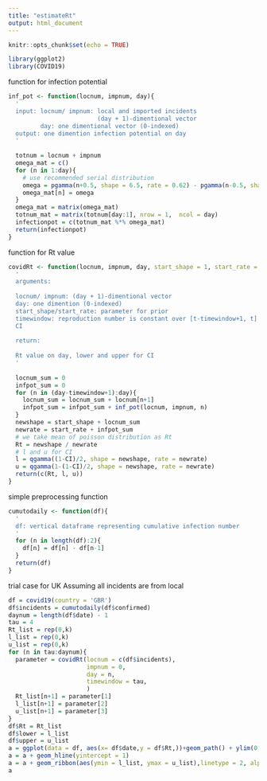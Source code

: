 ```yaml
---
title: "estimateRt"
output: html_document
---
```


```r
knitr::opts_chunk$set(echo = TRUE)
```

```r
library(ggplot2)
library(COVID19)
```

function for infection potential

```r
inf_pot <- function(locnum, impnum, day){
  '
  input: locnum/ impnum: local and imported incidents
                         (day + 1)-dimentional vector 
         day: one dimentional vector (0-indexed)
  output: one dimention infection potential on day
  '
  
  totnum = locnum + impnum
  omega_mat = c()
  for (n in 1:day){
    # use recommended serial distribution
    omega = pgamma(n+0.5, shape = 6.5, rate = 0.62) - pgamma(n-0.5, shape = 6.5, rate = 0.62)
    omega_mat[n] = omega
  }
  omega_mat = matrix(omega_mat)
  totnum_mat = matrix(totnum[day:1], nrow = 1,  ncol = day)
  infectionpot = c(totnum_mat %*% omega_mat)
  return(infectionpot)
}
```

function for Rt value

```r
covidRt <- function(locnum, impnum, day, start_shape = 1, start_rate = 0.2, timewindow = 1, CI = 0.95){
  '
  arguments: 
  
  locnum/ impnum: (day + 1)-dimentional vector
  day: one dimention (0-indexed)
  start_shape/start_rate: parameter for prior
  timewindow: reproduction number is constant over [t-timewindow+1, t]
  CI
  
  return:
  
  Rt value on day, lower and upper for CI
  '
  
  locnum_sum = 0
  infpot_sum = 0
  for (n in (day-timewindow+1):day){
    locnum_sum = locnum_sum + locnum[n+1]
    infpot_sum = infpot_sum + inf_pot(locnum, impnum, n)
  }
  newshape = start_shape + locnum_sum
  newrate = start_rate + infpot_sum
  # we take mean of poisson distribution as Rt
  Rt = newshape / newrate
  # l and u for CI
  l = qgamma((1-CI)/2, shape = newshape, rate = newrate)
  u = qgamma(1-(1-CI)/2, shape = newshape, rate = newrate)
  return(c(Rt, l, u))
}
```

simple preprocessing function

```r
cumutodaily <- function(df){
  '
  df: vertical dataframe representing cumulative infection number
  '
  for (n in length(df):2){
    df[n] = df[n] - df[n-1]
  }
  return(df)
}
```

trial case for UK
Assuming all incidents are from local

```r
df = covid19(country = 'GBR')
df$incidents = cumutodaily(df$confirmed)
daynum = length(df$date) - 1
tau = 4
Rt_list = rep(0,k)
l_list = rep(0,k)
u_list = rep(0,k)
for (n in tau:daynum){
  parameter = covidRt(locnum = c(df$incidents), 
                      impnum = 0, 
                      day = n,
                      timewindow = tau,
                      )
  Rt_list[n+1] = parameter[1]
  l_list[n+1] = parameter[2]
  u_list[n+1] = parameter[3]
}
df$Rt = Rt_list
df$lower = l_list
df$upper = u_list
a = ggplot(data = df, aes(x= df$date,y = df$Rt,))+geom_path() + ylim(0, 10)
a = a + geom_hline(yintercept = 1)
a = a + geom_ribbon(aes(ymin = l_list, ymax = u_list),linetype = 2, alpha = 0.1)
a
```

